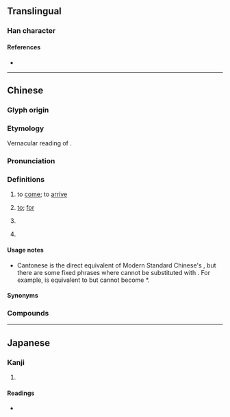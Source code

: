 {{character info}}
==Translingual==

===Han character===
{{Han char|rn=30|rad=口|as=15|sn=18|four=|canj=RHHE|ids=⿰口黎}}

====References====
* {{Han ref|kx=0213.110|dkj=04533|hdz=10700.050|uh=569F|ud=22175}}

----

==Chinese==
{{zh-forms|alt=來,黎,o黎-Internet,蒞-uncommon}}

===Glyph origin===
{{Han compound|口|黎|ls=psc|c1=s|c2=p|t1=mouth}}

===Etymology===
Vernacular reading of {{l|zh|來}}.

===Pronunciation===
{{zh-pron
|m=lí
|c=lai4,lei4
|ca=LL-Q9186-Justinrleung-嚟.wav
|cat=v,part
}}

===Definitions===
{{zh-hanzi}}

# {{lb|zh|Cantonese}} to [[come]]; to [[arrive]]
#: {{zh-x|我 想 嚟 探{taam3} 你。|I'd like to '''come''' and visit you.|C}}
# {{lb|zh|Cantonese}} [[to]]; [[for]] {{gl|expresses purpose}}
#: {{zh-x|我 買 咗 啲 雞蛋{daan6-2} 嚟 整 蛋撻{taat1}。|I bought some eggs '''to''' make egg tarts.|C}}
# {{lb|zh|Cantonese}} {{n-g|used to indicate that an event has just occurred}}
#: {{zh-x|你 睇 完 戲 嚟 呀{aa4}？|Did you '''just''' watch a movie?|C}}
# {{lb|zh|Cantonese}} {{n-g|used to emphasize that the identity of the subject is the object}}
#: {{zh-x|邊個 嚟 㗎？|Who is this?|C}}
#: {{zh-x|呢 隻 係 狗 嚟 嘅。|This is a dog.|C}}
#: {{zh-x|貓 嚟 㗎。|It's a cat.|C}}
#: {{zh-x|佢 工程師 嚟 㗎。|S/he is an engineer.|C}}

====Usage notes====
* Cantonese {{lang|zh|嚟}} is the direct equivalent of Modern Standard Chinese's {{zh-l|來}}, but there are some fixed phrases where {{lang|zh|來}} cannot be substituted with {{lang|zh|嚟}}. For example, {{zh-l|出來}} is equivalent to {{zh-l|出嚟}} but {{zh-l|原來如此}} cannot become *{{lang|zh|原嚟如此}}.

====Synonyms====
{{zh-dial|來}}

===Compounds===
{{zh-der|上嚟|亂咁嚟|亂嚟|入嚟|再嚟過|冤枉嚟，瘟疫去|出嚟|出嚟蒲|出嚟行|分嚟食|吊落嚟|吊起嚟賣|吊高嚟賣|唔衰攞嚟衰|嚟㗎|嚟嘅|嚟嚟去去|嚟得切|嚟真|嚟真㗎|嚟講|埋嚟|天跌落嚟當被冚|夾得嚟|定啲嚟|就嚟|後嚟|從頭嚟過|抰嚟抰去|拉開嚟|捵嚟捵去|揖佢過嚟|揸正嚟做|搞嚟搞去|搵得嚟使得去|搵苦嚟辛|攞嚟搞|攞嚟衰|攞苦嚟辛|照咁睇嚟|用嚟|由頭嚟過|睇嚟|睇嚟湊啦|笑起上嚟|篤人出嚟|總括嚟講|翻嚟|自古以嚟|落嚟|行嚟行去|講嚟講去|講嚟講去三幅被|講起上嚟|講起嚟|起嚟|越嚟越|跟住落嚟|輪住嚟|辛苦搵嚟自在食|返上嚟|返入嚟|返出嚟|返嚟|返埋嚟|返落嚟|返過嚟|返開嚟|過嚟|遲嚟先走|郁嚟郁去|開嚟|靜落嚟}}

----

==Japanese==

===Kanji===
{{ja-kanji|grade=|rs=口15}}

# {{rfdef|ja|sort=口15}}

====Readings====
* {{ja-readings|on=り|kun=}}